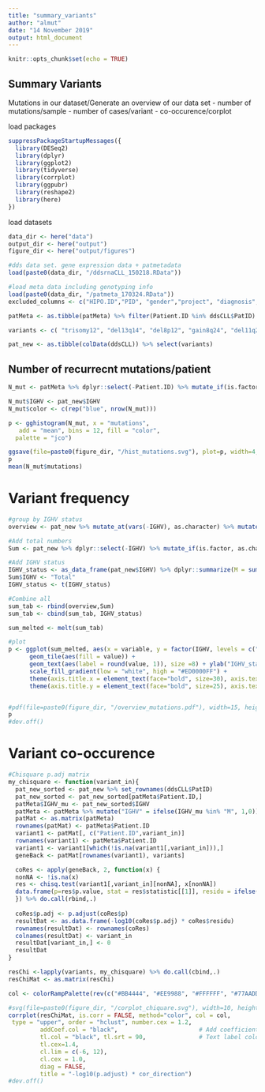 ```yaml
---
title: "summary_variants"
author: "almut"
date: "14 November 2019"
output: html_document
---
```


```r
knitr::opts_chunk$set(echo = TRUE)
```

## Summary Variants

Mutations in our dataset/Generate an overview of our data set
- number of mutations/sample
- number of cases/variant
- co-occurence/corplot

load packages
```r
suppressPackageStartupMessages({
  library(DESeq2)
  library(dplyr)
  library(ggplot2)
  library(tidyverse)
  library(corrplot)
  library(ggpubr)
  library(reshape2)
  library(here)
})
```


load datasets
```r
data_dir <- here("data")
output_dir <- here("output")
figure_dir <- here("output/figures")

#dds data set. gene expression data + patmetadata
load(paste0(data_dir, "/ddsrnaCLL_150218.RData"))

#load meta data including genotyping info
load(paste0(data_dir, "/patmeta_170324.RData"))
excluded_columns <- c("HIPO.ID","PID", "gender","project", "diagnosis", "date.of.diagnosis", "treatment", "date.of.first.treatment", "IGHV.status","Methylation_Cluster")

patMeta <- as.tibble(patMeta) %>% filter(Patient.ID %in% ddsCLL$PatID) %>% dplyr::select(-one_of(excluded_columns))

variants <- c( "trisomy12", "del13q14", "del8p12", "gain8q24", "del11q22.3", "del17p13", "BRAF", "NOTCH1", "SF3B1","TP53", "ATM", "MED12", "IGHV")

pat_new <- as.tibble(colData(ddsCLL)) %>% select(variants)

```


## Number of recurrecnt mutations/patient

```r
N_mut <- patMeta %>% dplyr::select(-Patient.ID) %>% mutate_if(is.factor, as.character) %>% mutate_if(is.character, as.numeric) %>% mutate(mutations=rowSums(.,na.rm = TRUE))

N_mut$IGHV <- pat_new$IGHV
N_mut$color <- c(rep("blue", nrow(N_mut)))

p <- gghistogram(N_mut, x = "mutations",
   add = "mean", bins = 12, fill = "color",
  palette = "jco")

ggsave(file=paste0(figure_dir, "/hist_mutations.svg"), plot=p, width=4, height=3)
p
mean(N_mut$mutations)
```


# Variant frequency

```r

#group by IGHV status
overview <- pat_new %>% mutate_at(vars(-IGHV), as.character) %>% mutate_at(vars(-IGHV), as.numeric) %>% dplyr::group_by(IGHV) %>% dplyr::summarize_if(is.numeric, sum, na.rm =T) 

#Add total numbers 
Sum <- pat_new %>% dplyr::select(-IGHV) %>% mutate_if(is.factor, as.character) %>% mutate_if(is.character, as.numeric) %>% summarize_if(is.numeric, sum, na.rm =T)

#Add IGHV status
IGHV_status <- as_data_frame(pat_new$IGHV) %>% dplyr::summarize(M = sum(value %in% "M"), U = sum(value %in% "U"), "NA" = sum(is.na(value)), Total = n())
Sum$IGHV <- "Total"
IGHV_status <- t(IGHV_status)

#Combine all
sum_tab <- rbind(overview,Sum)
sum_tab <- cbind(sum_tab, IGHV_status)

sum_melted <- melt(sum_tab)

#plot
p <- ggplot(sum_melted, aes(x = variable, y = factor(IGHV, levels = c("Total", "NA", "M", "U")))) +  
      geom_tile(aes(fill = value)) + 
      geom_text(aes(label = round(value, 1)), size =8) + ylab("IGHV_status") +
      scale_fill_gradient(low = "white", high = "#ED0000FF") + 
      theme(axis.title.x = element_text(face="bold", size=30), axis.text.x=element_text(size=25, angle = 90)) + 
      theme(axis.title.y = element_text(face="bold", size=25), axis.text.y= element_text(size=20))


#pdf(file=paste0(figure_dir, "/overview_mutations.pdf"), width=15, height=5)
p
#dev.off()


```



# Variant co-occurence

```r

#Chisquare p.adj matrix
my_chisquare <- function(variant_in){
  pat_new_sorted <- pat_new %>% set_rownames(ddsCLL$PatID)
  pat_new_sorted <- pat_new_sorted[patMeta$Patient.ID,]
  patMeta$IGHV_mu <- pat_new_sorted$IGHV
  patMeta <- patMeta %>% mutate("IGHV" = ifelse(IGHV_mu %in% "M", 1,0))
  patMat <- as.matrix(patMeta)
  rownames(patMat) <- patMeta$Patient.ID
  variant1 <- patMat[, c("Patient.ID",variant_in)]
  rownames(variant1) <- patMeta$Patient.ID
  variant1 <- variant1[which(!is.na(variant1[,variant_in])),]
  geneBack <- patMat[rownames(variant1), variants]

  coRes <- apply(geneBack, 2, function(x) {
  nonNA <- !is.na(x)
  res <- chisq.test(variant1[,variant_in][nonNA], x[nonNA])
  data.frame(p=res$p.value, stat = res$statistic[[1]], residu = ifelse(res$residuals[1] > 0, 1, -1))
  }) %>% do.call(rbind,.)
  
  coRes$p.adj <- p.adjust(coRes$p)
  resultDat <- as.data.frame(-log10(coRes$p.adj) * coRes$residu)
  rownames(resultDat) <- rownames(coRes)
  colnames(resultDat) <- variant_in
  resultDat[variant_in,] <- 0
  resultDat
}

resChi <-lapply(variants, my_chisquare) %>% do.call(cbind,.)
resChiMat <- as.matrix(resChi)

col <- colorRampPalette(rev(c("#BB4444", "#EE9988", "#FFFFFF", "#77AADD", "#4477AA")))(50)

#svg(file=paste0(figure_dir, "/corplot_chiquare.svg"), width=10, height=10)
corrplot(resChiMat, is.corr = FALSE, method="color", col = col,
 type = "upper", order = "hclust", number.cex = 1.2,
         addCoef.col = "black",                       # Add coefficient of correlation
         tl.col = "black", tl.srt = 90,               # Text label color and rotation
         tl.cex=1.4,
         cl.lim = c(-6, 12),
         cl.cex = 1.0,
         diag = FALSE,
         title = "-log10(p.adjust) * cor_direction")
#dev.off()

```
